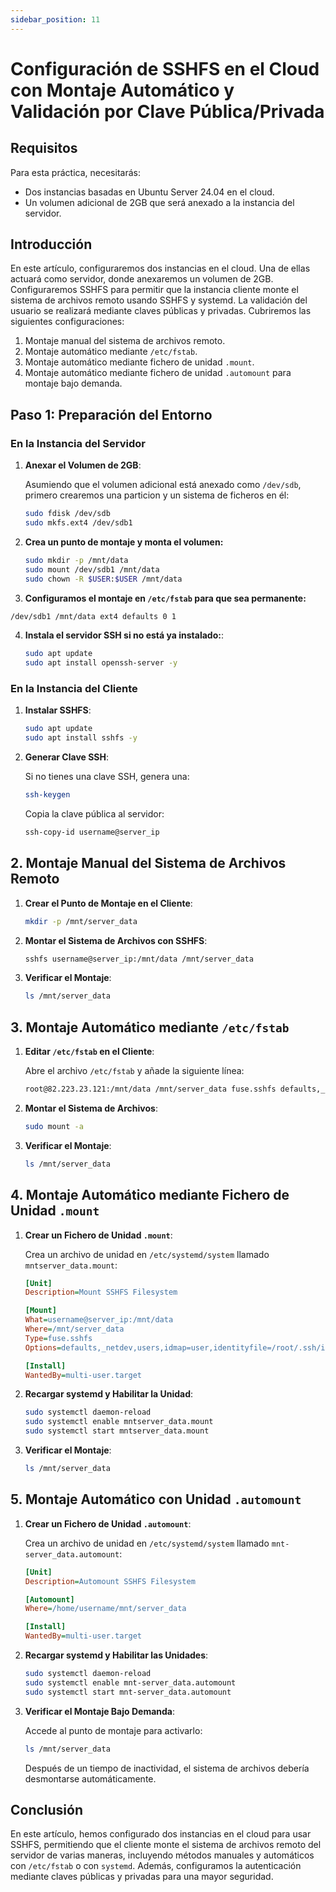 ```yaml
---
sidebar_position: 11
---
```


# Configuración de SSHFS en el Cloud con Montaje Automático y Validación por Clave Pública/Privada

## Requisitos

Para esta práctica, necesitarás:

* Dos instancias basadas en Ubuntu Server 24.04 en el cloud.
* Un volumen adicional de 2GB que será anexado a la instancia del servidor.

## Introducción

En este artículo, configuraremos dos instancias en el cloud. Una de ellas actuará como servidor, donde anexaremos un volumen de 2GB. Configuraremos SSHFS para permitir que la instancia cliente monte el sistema de archivos remoto usando SSHFS y systemd. La validación del usuario se realizará mediante claves públicas y privadas. Cubriremos las siguientes configuraciones:

1. Montaje manual del sistema de archivos remoto.
2. Montaje automático mediante `/etc/fstab`.
3. Montaje automático mediante fichero de unidad `.mount`.
4. Montaje automático mediante fichero de unidad `.automount` para montaje bajo demanda.

## Paso 1: Preparación del Entorno

### En la Instancia del Servidor

1. **Anexar el Volumen de 2GB**:

   Asumiendo que el volumen adicional está anexado como `/dev/sdb`, primero crearemos una particion y un sistema de ficheros en él:

   ```bash
   sudo fdisk /dev/sdb
   sudo mkfs.ext4 /dev/sdb1
   ```

2. **Crea un punto de montaje y monta el volumen:**

   ```bash
   sudo mkdir -p /mnt/data
   sudo mount /dev/sdb1 /mnt/data
   sudo chown -R $USER:$USER /mnt/data
   ```

3. **Configuramos el montaje en  `/etc/fstab` para que sea permanente:**

  ```bash
  /dev/sdb1 /mnt/data ext4 defaults 0 1
  ```

4. **Instala el servidor SSH si no está ya instalado:**:

   ```bash
   sudo apt update
   sudo apt install openssh-server -y
   ```

### En la Instancia del Cliente

1. **Instalar SSHFS**:

   ```bash
   sudo apt update
   sudo apt install sshfs -y
   ```

2. **Generar Clave SSH**:

   Si no tienes una clave SSH, genera una:

   ```bash
   ssh-keygen
   ```

   Copia la clave pública al servidor:

   ```bash
   ssh-copy-id username@server_ip
   ```

## 2. Montaje Manual del Sistema de Archivos Remoto

1. **Crear el Punto de Montaje en el Cliente**:

   ```bash
   mkdir -p /mnt/server_data
   ```

2. **Montar el Sistema de Archivos con SSHFS**:

   ```bash
   sshfs username@server_ip:/mnt/data /mnt/server_data
   ```

3. **Verificar el Montaje**:

   ```bash
   ls /mnt/server_data
   ```

## 3. Montaje Automático mediante `/etc/fstab`

1. **Editar `/etc/fstab` en el Cliente**:

   Abre el archivo `/etc/fstab` y añade la siguiente línea:

   ```bash
   root@82.223.23.121:/mnt/data /mnt/server_data fuse.sshfs defaults,_netdev,users,idmap=user,identityfile=/root/.ssh/id_rsa,allow_other 0 0
   ```

2. **Montar el Sistema de Archivos**:

   ```bash
   sudo mount -a
   ```

3. **Verificar el Montaje**:

   ```bash
   ls /mnt/server_data
   ```

## 4. Montaje Automático mediante Fichero de Unidad `.mount`

1. **Crear un Fichero de Unidad `.mount`**:

   Crea un archivo de unidad en `/etc/systemd/system` llamado `mntserver_data.mount`:

   ```ini
   [Unit]
   Description=Mount SSHFS Filesystem

   [Mount]
   What=username@server_ip:/mnt/data
   Where=/mnt/server_data
   Type=fuse.sshfs
   Options=defaults,_netdev,users,idmap=user,identityfile=/root/.ssh/id_ed25519,allow_other

   [Install]
   WantedBy=multi-user.target
   ```

2. **Recargar systemd y Habilitar la Unidad**:

   ```bash
   sudo systemctl daemon-reload
   sudo systemctl enable mntserver_data.mount
   sudo systemctl start mntserver_data.mount
   ```

3. **Verificar el Montaje**:

   ```bash
   ls /mnt/server_data
   ```

## 5. Montaje Automático con Unidad `.automount`

1. **Crear un Fichero de Unidad `.automount`**:

   Crea un archivo de unidad en `/etc/systemd/system` llamado `mnt-server_data.automount`:

   ```ini
   [Unit]
   Description=Automount SSHFS Filesystem

   [Automount]
   Where=/home/username/mnt/server_data

   [Install]
   WantedBy=multi-user.target
   ```

2. **Recargar systemd y Habilitar las Unidades**:

   ```bash
   sudo systemctl daemon-reload
   sudo systemctl enable mnt-server_data.automount
   sudo systemctl start mnt-server_data.automount
   ```

3. **Verificar el Montaje Bajo Demanda**:

   Accede al punto de montaje para activarlo:

   ```bash
   ls /mnt/server_data
   ```

   Después de un tiempo de inactividad, el sistema de archivos debería desmontarse automáticamente.

## Conclusión

En este artículo, hemos configurado dos instancias en el cloud para usar SSHFS, permitiendo que el cliente monte el sistema de archivos remoto del servidor de varias maneras, incluyendo métodos manuales y automáticos con `/etc/fstab` o con `systemd`. Además, configuramos la autenticación mediante claves públicas y privadas para una mayor seguridad.